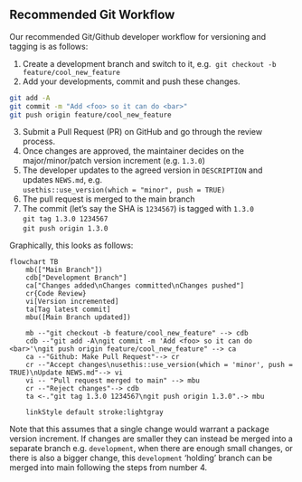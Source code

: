 ## Recommended Git Workflow

Our recommended Git/Github developer workflow for versioning and tagging is as follows:

1. Create a development branch and switch to it, e.g. 
`git checkout -b feature/cool_new_feature`
2. Add your developments, commit and push these changes.
``` bash
git add -A  
git commit -m "Add <foo> so it can do <bar>"
git push origin feature/cool_new_feature
```
3. Submit a Pull Request (PR) on GitHub and go through the review process.
4. Once changes are approved, the maintainer decides on the major/minor/patch version increment (e.g. `1.3.0`)
5. The developer updates to the agreed version in `DESCRIPTION` and updates `NEWS.md`, e.g.  
`usethis::use_version(which = "minor", push = TRUE)`  
6. The pull request is merged to the main branch
7. The commit (let's say the SHA is `1234567`) is tagged with `1.3.0`  
`git tag 1.3.0 1234567`  
`git push origin 1.3.0`

Graphically, this looks as follows:

```mermaid

flowchart TB
    mb(["Main Branch"])
    cdb["Development Branch"]
    ca["Changes added\nChanges committed\nChanges pushed"]
    cr{Code Review}
    vi[Version incremented]
    ta[Tag latest commit]
    mbu([Main Branch updated])

    mb --"git checkout -b feature/cool_new_feature" --> cdb
    cdb --"git add -A\ngit commit -m 'Add <foo> so it can do <bar>'\ngit push origin feature/cool_new_feature" --> ca
    ca --"Github: Make Pull Request"--> cr
    cr --"Accept changes\nusethis::use_version(which = 'minor', push = TRUE)\nUpdate NEWS.md"--> vi
    vi -- "Pull request merged to main" --> mbu
    cr --"Reject changes"--> cdb
    ta <-."git tag 1.3.0 1234567\ngit push origin 1.3.0".-> mbu

    linkStyle default stroke:lightgray 
```

Note that this assumes that a single change would warrant a package version increment. If changes are smaller they can instead be merged into a separate branch e.g. `development`, when there are enough small changes, or there is also a bigger change, this `development` 'holding' branch can be merged into main following the steps from number 4.
